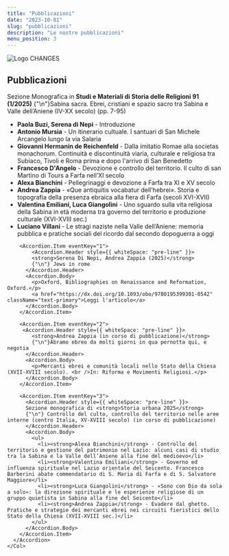```yaml
---
title: "Pubblicazioni"
date: "2023-10-01"
slug: "pubblicazioni"
description: "Le nostre pubblicazioni"
menu_position: 3
---
```



<Container>
  <Row className="my-3">
    <Col md={12} className="text-center">
      <img src="/images/logo_changes.png" alt="Logo CHANGES" className="img-fluid mb-4" />
    </Col>
  </Row>

  <Row>
    <Col md={12}>
      <h2 className="text-center my-4">Pubblicazioni</h2>
      <Accordion>
        <Accordion.Item eventKey="0">
         <Accordion.Header style={{ whiteSpace: "pre-line" }}>
            Sezione Monografica in <strong>Studi e Materiali di Storia delle Religioni 91 (1/2025)</strong>
            {"\n"}Sabina sacra. Ebrei, cristiani e spazio sacro tra Sabina e Valle dell’Aniene (IV-XX secolo) (pp. 7-95)
          </Accordion.Header>
          <Accordion.Body>
            <ul>
              <li><strong>Paola Buzi, Serena di Nepi</strong> - Introduzione</li>
              <li><strong>Antonio Mursia</strong> - Un itinerario cultuale. I santuari di San Michele Arcangelo lungo la via Salaria</li>
              <li><strong>Giovanni Hermanin de Reichenfeld</strong> - Dalla imitatio Romae alla societas monachorum. Continuità e discontinuità viaria, culturale e religiosa tra Subiaco, Tivoli e Roma prima e dopo l'arrivo di San Benedetto</li>
              <li><strong>Francesco D'Angelo</strong> - Devozione e controllo del territorio. Il culto di san Martino di Tours a Farfa nell’XI secolo</li>
              <li><strong>Alexa Bianchini</strong> - Pellegrinaggi e devozione a Farfa tra XI e XV secolo</li>
              <li><strong>Andrea Zappia</strong> - «Que antiquitis vocabatur dell'hebrei». Storia e topografia della presenza ebraica alla fiera di Farfa (secoli XVI-XVII)</li>
              <li><strong>Valentina Emiliani, Luca Giangolini</strong> - Uno sguardo sulla vita religiosa della Sabina in età moderna tra governo del territorio e produzione culturale (XVI-XVIII sec.)</li>
              <li><strong>Luciano Villani</strong> - Le stragi naziste nella Valle dell’Aniene: memoria pubblica e pratiche sociali del ricordo dal secondo dopoguerra a oggi</li>
            </ul>
          </Accordion.Body>
        </Accordion.Item>

        <Accordion.Item eventKey="1">
            <Accordion.Header style={{ whiteSpace: "pre-line" }}>
            <strong>Serena Di Nepi, Andrea Zappia (2025)</strong>
            {"\n"} Jews in rome
          </Accordion.Header>
          <Accordion.Body>
            <p>Oxford, Bibliographies on Renaissance and Reformation, Oxford.</p>
            <a href="https://dx.doi.org/10.1093/obo/9780195399301-0542" className="text-primary">Leggi l'articolo</a>
          </Accordion.Body>
        </Accordion.Item>

        <Accordion.Item eventKey="2">
         <Accordion.Header style={{ whiteSpace: "pre-line" }}>
            <strong>Andrea Zappia (in corso di pubblicazione)</strong>
            {"\n"}Abramo ebreo da molti giorni in qua pernotta qui, e negotia
          </Accordion.Header>
          <Accordion.Body>
            <p>Mercanti ebrei e comunità locali nello Stato della Chiesa (XVII-XVIII secolo). <br />In: Riforma e Movimenti Religiosi.</p>
          </Accordion.Body>
        </Accordion.Item>

        <Accordion.Item eventKey="3">
          <Accordion.Header style={{ whiteSpace: "pre-line" }}>
          Sezione monografica di <strong>Storia urbana 2025</strong>
          {"\n"} Controllo del culto, controllo del territorio nelle aree interne (centro Italia, XV-XVIII secolo) (in corso di pubblicazione)
          </Accordion.Header>
          <Accordion.Body>
            <ul>
              <li><strong>Alexa Bianchini</strong> - Controllo del territorio e gestione del patrimonio nel Lazio: alcuni casi di studio tra la Sabina e la Valle dell’Aniene alla fine del medioevo</li>
              <li><strong>Valentina Emiliani</strong> - Governo ed influenza spirituale nel Lazio orientale del Seicento. Francesco Barberini abate commendatario di S. Maria di Farfa e di S. Salvatore Maggiore</li>
              <li><strong>Luca Giangolini</strong> - «Sono con Dio da sola a solo»: la direzione spirituale e le esperienze religiose di un gruppo quietista in Sabina alla fine del Seicento</li>
              <li><strong>Andrea Zappia</strong> - Evadere dal ghetto. Pratiche e strategie dei mercanti ebrei nei circuiti fieristici dello Stato della Chiesa (XVII-XVIII sec.)</li>
            </ul>
          </Accordion.Body>
        </Accordion.Item>
      </Accordion>
    </Col>
  </Row>
</Container>